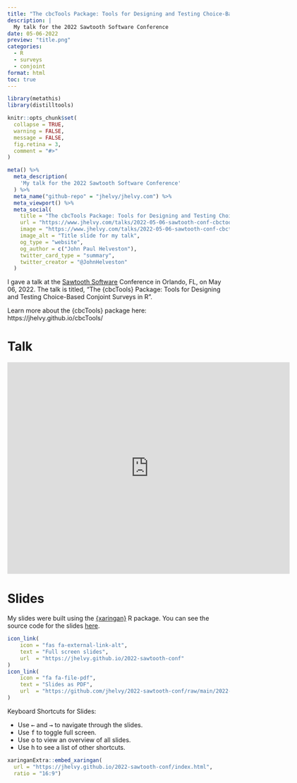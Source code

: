 ```yaml
---
title: "The cbcTools Package: Tools for Designing and Testing Choice-Based Conjoint Surveys in R"
description: |
  My talk for the 2022 Sawtooth Software Conference
date: 05-06-2022
preview: "title.png"
categories:
  - R
  - surveys
  - conjoint
format: html
toc: true
---
```


```r
library(metathis)
library(distilltools)

knitr::opts_chunk$set(
  collapse = TRUE,
  warning = FALSE,
  message = FALSE,
  fig.retina = 3,
  comment = "#>"
)

meta() %>%
  meta_description(
    'My talk for the 2022 Sawtooth Software Conference'
  ) %>%
  meta_name("github-repo" = "jhelvy/jhelvy.com") %>%
  meta_viewport() %>%
  meta_social(
    title = "The cbcTools Package: Tools for Designing and Testing Choice-Based Conjoint Surveys in R",
    url = "https://www.jhelvy.com/talks/2022-05-06-sawtooth-conf-cbctools/",
    image = "https://www.jhelvy.com/talks/2022-05-06-sawtooth-conf-cbctools/title.png",
    image_alt = "Title slide for my talk",
    og_type = "website",
    og_author = c("John Paul Helveston"),
    twitter_card_type = "summary",
    twitter_creator = "@JohnHelveston"
  )
```

I gave a talk at the [Sawtooth Software](https://sawtoothsoftware.com/) Conference in Orlando, FL, on May 06, 2022. The talk is titled, "The {cbcTools} Package: Tools for Designing and Testing Choice-Based Conjoint Surveys in R".

Learn more about the {cbcTools} package here: https://jhelvy.github.io/cbcTools/

# Talk 

<iframe width="640" height="480" src="https://www.youtube.com/embed/tM5dmIrmCJI" title="YouTube video player" frameborder="0" allow="accelerometer; autoplay; clipboard-write; encrypted-media; gyroscope; picture-in-picture" allowfullscreen></iframe>

# Slides

My slides were built using the [{xaringan}](https://github.com/yihui/xaringan) R package. You can see the source code for the slides [here](https://github.com/jhelvy/2022-sawtooth-conf).

```r
icon_link(
    icon = "fas fa-external-link-alt",
    text = "Full screen slides",
    url  = "https://jhelvy.github.io/2022-sawtooth-conf"
)
icon_link(
    icon = "fa fa-file-pdf",
    text = "Slides as PDF",
    url  = "https://github.com/jhelvy/2022-sawtooth-conf/raw/main/2022-sawtooth-conf.pdf"
)
```

Keyboard Shortcuts for Slides:

- Use <kbd>←</kbd> and <kbd>→</kbd> to navigate through the slides.
- Use <kbd>f</kbd> to toggle full screen.
- Use <kbd>o</kbd> to view an overview of all slides.
- Use <kbd>h</kbd> to see a list of other shortcuts.

```r
xaringanExtra::embed_xaringan(
  url = "https://jhelvy.github.io/2022-sawtooth-conf/index.html",
  ratio = "16:9")
```
